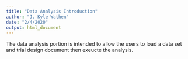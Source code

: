 ```yaml
---
title: "Data Analysis Introduction"
author: "J. Kyle Wathen"
date: "2/4/2020"
output: html_document
---
```


The data analysis portion is intended to allow the users to load a data set and trial design document then exeucte the analysis.   
